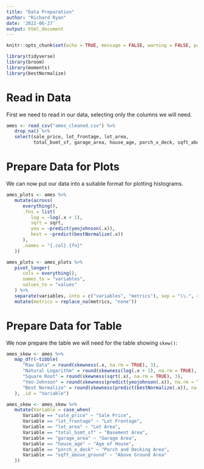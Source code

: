 ```yaml
---
title: "Data Preparation"
author: "Richard Ryan"
date: '2022-06-27'
output: html_document
---
```


```r
knitr::opts_chunk$set(echo = TRUE, message = FALSE, warning = FALSE, paged.print = FALSE)
```


```r
library(tidyverse)
library(broom)
library(moments)
library(bestNormalize)
```

# Read in Data

First we need to read in our data, selecting only the columns we will need.

```r
ames <- read_csv("ames_cleaned.csv") %>% 
   drop_na() %>% 
   select(sale_price, lot_frontage, lot_area, 
          total_bsmt_sf, garage_area, house_age, porch_x_deck, sqft_above_ground)
```

# Prepare Data for Plots

We can now put our data into a suitable format for plotting histograms. 

```r
ames_plots <- ames %>% 
   mutate(across(
      everything(),
      .fns = list(
         log = ~log(.x + 1),
         sqrt = sqrt,
         yeo = ~predict(yeojohnson(.x)),
         best = ~predict(bestNormalize(.x))
      ),
      .names = "{.col}.{fn}"
   ))
```

```r
ames_plots <- ames_plots %>% 
   pivot_longer(
      cols = everything(), 
      names_to = "variables", 
      values_to = "values"
   ) %>%
   separate(variables, into = c("variables", "metrics"), sep = "\\.", remove = TRUE) %>% 
   mutate(metrics = replace_na(metrics, "none")) 
```

# Prepare Data for Table

We now prepare the table we will need for the table showing `skew()`:

```r
ames_skew <- ames %>% 
   map_dfr(~tibble(
      "Raw Data" = round(skewness(.x, na.rm = TRUE), 3),
      "Natural Logarithm" = round(skewness(log(.x + 1), na.rm = TRUE), 3),
      "Square Root" = round(skewness(sqrt(.x), na.rm = TRUE), 3),
      "Yeo-Johnson" = round(skewness(predict(yeojohnson(.x)), na.rm = TRUE), 3), 
      "Best Normalize" = round(skewness(predict(bestNormalize(.x)), na.rm = TRUE), 3)
   ), .id = "Variable") 
```

```r
ames_skew <- ames_skew %>% 
   mutate(Variable = case_when(
      Variable == "sale_price" ~ "Sale Price",
      Variable == "lot_frontage" ~ "Lot Frontage",
      Variable == "lot_area" ~ "Lot Area",
      Variable == "total_bsmt_sf" ~ "Basement Area",
      Variable == "garage_area" ~ "Garage Area",
      Variable == "house_age" ~ "Age of House",
      Variable == "porch_x_deck" ~ "Porch and Decking Area",
      Variable == "sqft_above_ground" ~ "Above Ground Area"
   ))
```






